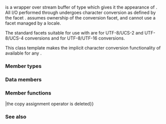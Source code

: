 {{cpp/title|wbuffer_convert}}
{{cpp/locale/wbuffer_convert/navbar}}
{{ddcl|header=locale|since=c++11|deprecated=c++17|removed=c++26|1=
template&lt;
    class Codecvt,
    class Elem = wchar_t,
    class Tr = std::char_traits&lt;Elem&gt;
&gt; class wbuffer_convert : public std::basic_streambuf&lt;Elem, Tr&gt;
}}

{{tt|std::wbuffer_convert}} is a wrapper over stream buffer of type {{c/core|std::basic_streambuf&lt;char&gt;}} which gives it the appearance of {{c/core|std::basic_streambuf&lt;Elem&gt;}}. All I/O performed through {{tt|std::wbuffer_convert}} undergoes character conversion as defined by the facet {{tt|Codecvt}}. {{tt|std::wbuffer_convert}} assumes ownership of the conversion facet, and cannot use a facet managed by a locale.

The standard facets suitable for use with {{tt|std::wbuffer_convert}} are {{lc|std::codecvt_utf8}} for UTF-8/UCS-2 and UTF-8/UCS-4 conversions and {{lc|std::codecvt_utf8_utf16}} for UTF-8/UTF-16 conversions.

This class template makes the implicit character conversion functionality of {{lc|std::basic_filebuf}} available for any {{lc|std::basic_streambuf}}.

===Member types===
{{dsc begin}}
{{dsc hitem|Type|Definition}}
{{dsc|{{tt|state_type}}|{{c/core|Codecvt::state_type}}}}
{{dsc end}}

===Data members===
{{dsc begin}}
{{dsc hitem|Member|Description}}
{{dsc expos mem obj|spec={{c/core|std::streambuf*}}|bufptr|id=bufptr|a pointer to the underlying byte stream buffer}}
{{dsc expos mem obj|spec={{c/core|Codecvt*}}|cvtptr|id=cvtptr|a pointer to the allocated conversion object}}
{{dsc expos mem obj|spec={{tt|state_type}}|cvtstate|id=cvtstate|the conversion state object}}
{{dsc end}}

===Member functions===
{{dsc begin}}
{{dsc inc|cpp/locale/wbuffer_convert/dsc wbuffer_convert}}
{{dsc mem fun|nolink=true|operator{{=}}|the copy assignment operator is deleted}}
{{dsc inc|cpp/locale/wbuffer_convert/dsc ~wbuffer_convert}}
{{dsc inc|cpp/locale/wbuffer_convert/dsc rdbuf}}
{{dsc inc|cpp/locale/wbuffer_convert/dsc state}}
{{dsc end}}

===See also===
{{cpp/locale/unicode string conversions}}
{{dsc begin}}
{{dsc inc|cpp/locale/dsc wstring_convert}}
{{dsc inc|cpp/locale/dsc codecvt_utf8}}
{{dsc inc|cpp/locale/dsc codecvt_utf8_utf16}}
{{dsc end}}

{{langlinks|de|es|fr|it|ja|pt|ru|zh}}